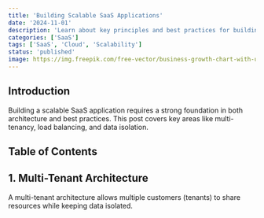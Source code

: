```yaml
---
title: 'Building Scalable SaaS Applications'
date: '2024-11-01'
description: 'Learn about key principles and best practices for building scalable SaaS applications.'
categories: ['SaaS']
tags: ['SaaS', 'Cloud', 'Scalability']
status: 'published'
image: https://img.freepik.com/free-vector/business-growth-chart-with-upward-arrow_1394-698.jpg?t=st=1730414911~exp=1730418511~hmac=16360925c650e1e4de60021501be805d5b474a0593d40c2f4cfceb8d4ea26610&w=740
---
```


## Introduction

Building a scalable SaaS application requires a strong foundation in both architecture and best practices. This post covers key areas like multi-tenancy, load balancing, and data isolation.

## Table of Contents

## 1. Multi-Tenant Architecture

A multi-tenant architecture allows multiple customers (tenants) to share resources while keeping data isolated.
